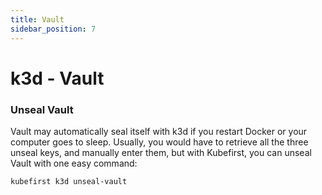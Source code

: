 ```yaml
---
title: Vault
sidebar_position: 7
---
```



# k3d - Vault

<ExploreVault />

<!-- markdownlint-disable-next-line MD001 -->
### Unseal Vault

Vault may automatically seal itself with k3d if you restart Docker or your computer goes to sleep. Usually, you would have to retrieve all the three unseal keys, and manually enter them, but with Kubefirst, you can unseal Vault with one easy command:

```shell
kubefirst k3d unseal-vault
```
